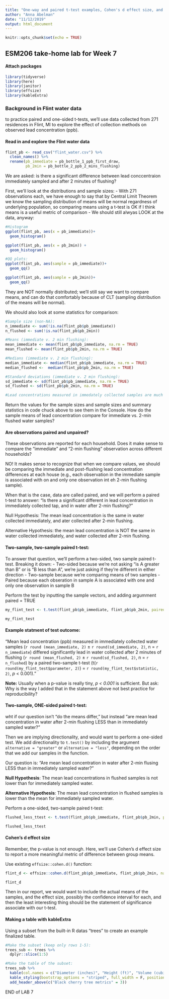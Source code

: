 ```yaml
---
title: "One-way and paired t-test examples, Cohen's d effect size, and a table"
author: "Anna Abelman"
date: "11/12/2019"
output: html_document
---
```


```r
knitr::opts_chunk$set(echo = TRUE)
```

## ESM206 take-home lab for Week 7

#### Attach packages
```r
library(tidyverse)
library(here)
library(janitor)
library(effsize)
library(kableExtra)
```

### Background in Flint water data

to practice paired and one-sided t-tests, we'll use data collected from 271 residences in Flint, MI to explore the effect of collection methods on observed lead concentration (ppb).

#### Read in and explore the Flint water data

```r
flint_pb <- read_csv("flint_water.csv") %>% 
  clean_names() %>% 
  rename(pb_immediate = pb_bottle_1_ppb_first_draw,
         pb_2min = pb_bottle_2_ppb_2_mins_flushing)
```

We are asked: is there a significant difference between lead conccentraion immediately sampled and after 2 minutes of flushing?

First, we'll look at the distributions and sample sizes:
- With 271 observations each, we have enough to say that by Central Limit Theorem we know the sampling distribution of means will be normal regardness of underlying population, so comparing means using a t-test is OK if I think means is a useful metric of comparison
- We should still alwyas LOOK at the data, anyway:
```r
#Histogram
ggplot(flint_pb, aes(x = pb_immediate))+
  geom_histogram()

ggplot(flint_pb, aes(x = pb_2min)) +
  geom_histogram()
```

```r
#QQ plots:
ggplot(flint_pb, aes(sample = pb_immediate))+
  geom_qq()

ggplot(flint_pb, aes(sample = pb_2min))+
  geom_qq()
```
They are NOT normally distributed; we'll still say we want to compare means, and can do that comfortably because of CLT (sampling distribution of the means will be normal).

We should also look at some statistics for comparison:
```r
#Sample size (non-NA):
n_immediate <- sum(!is.na(flint_pb$pb_immediate))
n_flushed <- sum(!is.na(flint_pb$pb_2min))

#Means (immediate v. 2 min flushing):
mean_immediate <- mean(flint_pb$pb_immediate, na.rm = TRUE)
mean_flushed <- mean(flint_pb$pb_2min, na.rm = TRUE)

#Medians (immediate v. 2 min flushing):
median_immediate <- median(flint_pb$pb_immediate, na.rm = TRUE)
median_flushed <-  median(flint_pb$pb_2min, na.rm = TRUE)

#Standard deviations (immediate v. 2 min flushing):
sd_immediate <- sd(flint_pb$pb_immediate, na.rm = TRUE)
sd_flushed <- sd(flint_pb$pb_2min, na.rm = TRUE)

#Lead concentrations measured in immedately collected samples are much higher than those in water collected after 2 min flushing
```

Return the values for the sample sizes and sample sizes and summary statistics in code chuck above to see them in the Console. How do the sample means of lead concentration compare for immediate vs. 2-min flushed water samples?

#### Are observations paired and unpaired?

These observations are reported for each household. Does it make sense to compare the "immediate" and "2-min flushing" observation across different households?

NO! It makes sense to recognize that when we compare values, we should be comparing the immediate and post-flushing lead concentration differences at each house (e.g., each observation in the immediate sample is associated with on and only one observation int eh 2-min flushing sample).

When that is the case, data are called paired, and we will perform a paired t-test to answer:
"Is there a significant different in lead concentration in immediately collected tap, and in water after 2-min flushing?"

Null Hypothesis: The mean lead concentration is the same in water collected immediately, and ater collected after 2-min flushing.

Alternative Hypothesis: the mean lead concentration is NOT the same in water collected immediately, and water collected after 2-min flushing.

#### Two-sample, two-sample paired t-test:

To answer that question, we'll perform a two-sided, two sample paired t-test. Breaking it down:
- Two-sided because we're not asking "is A greater than B" or is "B less than A", we're just asking if they're different in either direction
- Two-sample because we're comparing means of two samples
- Paired because each obseration in sample A is associated with one and only one observation in sample B

Perform the test by inputting the sample vectors, and adding argumment paired = TRUE
```r
my_flint_test <- t.test(flint_pb$pb_immediate, flint_pb$pb_2min, paired = TRUE)

my_flint_test
```

#### Example statment of test outcome:
"Mean lead concentration (ppb) measured in immediately collected water samples (`r round (mean_immediate, 2)` $\pm$ `r round(sd_immediate, 2)`, n = `r n_immediate`) differed significantly lead in water collected after 2 minutes of flushing (`r round (mean_flushed, 2)` $\pm$ `r round(sd_flushed, 2)`, n = `r n_flushed`) by a paired two-sample t-test (t(`r round(my_flint_test$parameter, 2)`) = `r round(my_flint_test$statistic, 2)`, *p* < 0.001)."

**Note:** Usually when a p-value is really tiny, *p < 0.001* is sufficient. But ask: Why is the way I added that in the statement above not best practice for reproducibility?

#### Two-sample, ONE-sided **paired** t-test:

wht if our question isn't "do the means differ," but instead "are mean lead concentration in water after 2-min flushing LESS than in immediately sampled water?"

Then we are implying directionality, and would want to perform a one-sided test. We add directionality to `t.test()` by including the argument `alternative = "greater"` or `alternative = "less"`, depending on the order that we add our samples in the function.

Our question is: "Are mean lead concentration in water after 2-min flusing LESS than in immediately sampled water?"

**Null Hypothesis**: The mean lead concentrations in flushed samples is not lower than for immediately sampled water.

**Alternative Hypothesis**: The mean lead concentration in flushed samples is lower than the mean for immediately sampled water.

Perform a one-sided, two-sample paired t-test:
```r
flushed_less_ttest <- t.test(flint_pb$pb_immediate, flint_pb$pb_2min, paired = TRUE, alternative = "less")

flushed_less_ttest
```


#### Cohen's d effect size
Remember, the p-value is not enough. Here, we'll use Cohen's d effect size to report a more meaningful metric of difference between group means.

Use existing `effsize::cohen.d()` function:
```r
flint_d <- effsize::cohen.d(flint_pb$pb_immediate, flint_pb$pb_2min, na.rm = TRUE)

flint_d
```

Then in our report, we would want to include the actual means of the samples, and the effect size, possibly the confidence interval for each, and then the least interesting thing should be the statement of significance associate with our t-test.

#### Making a table with kableExtra
Using a subset from the built-in R datas "trees" to create an example finalized table.

```r
#Make the subset (keep only rows 1-5):
trees_sub <- trees %>% 
  dplyr::slice(1:5)

#Make the table of the subset:
trees_sub %>% 
  kable(col.names = c("Diameter (inches)", "Height (ft)", "Volume (cubic feet)")) %>% 
  kable_styling(bootstrap_options = "striped", full_width = F, position = "left") %>% 
  add_header_above(c("Black cherry tree metrics" = 3))
```
END of LAB 7




